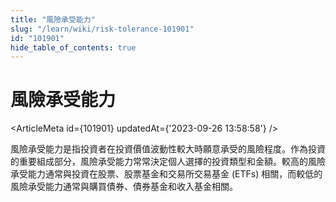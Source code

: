 ```yaml
---
title: "風險承受能力"
slug: "/learn/wiki/risk-tolerance-101901"
id: "101901"
hide_table_of_contents: true
---
```



# 風險承受能力

<ArticleMeta id={101901} updatedAt={'2023-09-26 13:58:58'} />
<div className='border-solid border-b border-t-0 my-4 border-[var(--ifm-color-gray-300)]' />

風險承受能力是指投資者在投資價值波動性較大時願意承受的風險程度。作為投資的重要組成部分，風險承受能力常常決定個人選擇的投資類型和金額。較高的風險承受能力通常與投資在股票、股票基金和交易所交易基金 (ETFs) 相關，而較低的風險承受能力通常與購買債券、債券基金和收入基金相關。
